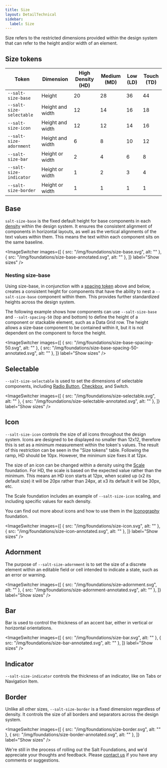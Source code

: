 ```yaml
---
title: Size
layout: DetailTechnical
sidebar:
  label: Size
---
```


Size refers to the restricted dimensions provided within the design system that can refer to the height and/or width of an element.

## Size tokens

| Token                    | Dimension        | High Density (HD) | Medium (MD) | Low (LD) | Touch (TD) |
| ------------------------ | ---------------- | ----------------- | ----------- | -------- | ---------- |
| `--salt-size-base`       | Height           | 20                | 28          | 36       | 44         |
| `--salt-size-selectable` | Height and width | 12                | 14          | 16       | 18         |
| `--salt-size-icon`       | Height and width | 12                | 12          | 14       | 16         |
| `--salt-size-adornment`  | Height and width | 6                 | 8           | 10       | 12         |
| `--salt-size-bar`        | Height or width  | 2                 | 4           | 6        | 8          |
| `--salt-size-indicator`  | Height or width  | 1                 | 2           | 3        | 4          |
| `--salt-size-border`     | Height or width  | 1                 | 1           | 1        | 1          |

## Base

`salt-size-base` is the fixed default height for base components in each [density](density) within the design system. It ensures the consistent alignment of components in horizontal layouts, as well as the vertical alignments of the text values within them. This means the text within each component sits on the same baseline.

<ImageSwitcher
  images={[
    { src: "/img/foundations/size-base.svg", alt: "" },
    { src: "/img/foundations/size-base-annotated.svg", alt: "" },
  ]}
  label="Show sizes"
/>

### Nesting size-base

Using size-base, in conjunction with a [spacing token](spacing) above and below, creates a consistent height for components that have the ability to nest a `--salt-size-base` component within them. This provides further standardized heights across the design system.

The following example shows how components can use `--salt-size-base` and `--salt-spacing-50` (top and bottom) to define the height of a component or stackable element, such as a Data Grid row. The height allows a size-base component to be contained within it, but it is not dependent on the component to force the height.

<ImageSwitcher
  images={[
    { src: "/img/foundations/size-base-spacing-50.svg", alt: "" },
    { src: "/img/foundations/size-base-spacing-50-annotated.svg", alt: "" },
  ]}
  label="Show sizes"
/>

## Selectable

`--salt-size-selectable` is used to set the dimensions of selectable components, including [Radio Button](https://storybook.saltdesignsystem.com/?path=/docs/documentation-core-radio-button--page), [Checkbox](https://storybook.saltdesignsystem.com/?path=/docs/documentation-core-checkbox--page), and Switch.

<ImageSwitcher
  images={[
    { src: "/img/foundations/size-selectable.svg", alt: "" },
    { src: "/img/foundations/size-selectable-annotated.svg", alt: "" },
  ]}
  label="Show sizes"
/>

## Icon

`--salt-size-icon` controls the size of all icons throughout the design system. Icons are designed to be displayed no smaller than 12x12, therefore this is set as a minimum measurement within the token's values. The result of this restriction can be seen in the "Size tokens" table. Following the ramp, HD should be 10px. However, the minimum size fixes it at 12px.

The size of an icon can be changed within a density using the [Scale](scale) foundation. For HD, the scale is based on the expected value rather than the minimum. This means an HD icon starts at 12px, when scaled up (x2 its default size) it will be 20px rather than 24px, at x3 its default it will be 30px, etc.

The Scale foundation includes an example of `--salt-size-icon` scaling, and including specific values for each density.

You can find out more about icons and how to use them in the [Iconography](iconography) foundation.

<ImageSwitcher
  images={[
    { src: "/img/foundations/size-icon.svg", alt: "" },
    { src: "/img/foundations/size-icon-annotated.svg", alt: "" },
  ]}
  label="Show sizes"
/>

## Adornment

The purpose of `--salt-size-adornment` is to set the size of a discrete element within an editable field or cell intended to indicate a state, such as an error or warning.

<ImageSwitcher
  images={[
    { src: "/img/foundations/size-adornment.svg", alt: "" },
    { src: "/img/foundations/size-adornment-annotated.svg", alt: "" },
  ]}
  label="Show sizes"
/>

## Bar

Bar is used to control the thickness of an accent bar, either in vertical or horizontal orientations.

<ImageSwitcher
  images={[
    { src: "/img/foundations/size-bar.svg", alt: "" },
    { src: "/img/foundations/size-bar-annotated.svg", alt: "" },
  ]}
  label="Show sizes"
/>

## Indicator

`--salt-size-indicator` controls the thickness of an indicator, like on Tabs or Navigation Item.

## Border

Unlike all other sizes, `--salt-size-border` is a fixed dimension regardless of density. It controls the size of all borders and separators across the design system.

<ImageSwitcher
  images={[
    { src: "/img/foundations/size-border.svg", alt: "" },
    { src: "/img/foundations/size-border-annotated.svg", alt: "" },
  ]}
  label="Show sizes"
/>

<Callout title="Have some feedback?">

We're still in the process of rolling out the Salt Foundations, and we'd appreciate your thoughts and feedback. Please [contact us](../support-and-contributions/index) if you have any comments or suggestions.

</Callout>

